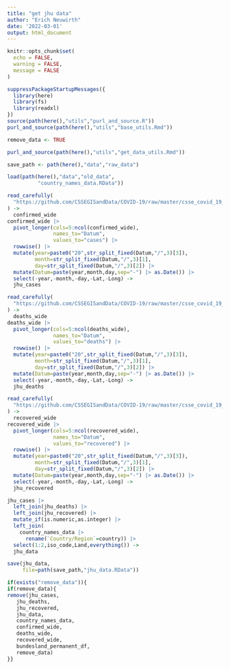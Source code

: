 ```yaml
---
title: "get jhu data"
author: "Erich Neuwirth"
date: '2022-03-01'
output: html_document
---
```





```r
knitr::opts_chunk$set(
  echo = FALSE,
  warning = FALSE,
  message = FALSE
) 
```

```r
suppressPackageStartupMessages({
  library(here)
  library(fs)
  library(readxl)
})  
source(path(here(),"utils","purl_and_source.R"))
purl_and_source(path(here(),"utils","base_utils.Rmd"))
```

```r
remove_data <- TRUE
```

```r
purl_and_source(path(here(),"utils","get_data_utils.Rmd"))
```

```r
save_path <- path(here(),"data","raw_data")
```
```r
load(path(here(),"data","old_data",
          "country_names_data.RData"))
```


```r
read_carefully(
  "https://github.com/CSSEGISandData/COVID-19/raw/master/csse_covid_19_data/csse_covid_19_time_series/time_series_covid19_confirmed_global.csv"
) ->
  confirmed_wide
confirmed_wide |> 
  pivot_longer(cols=5:ncol(confirmed_wide),
               names_to="Datum",
               values_to="cases") |>
  rowwise() |>
  mutate(year=paste0("20",str_split_fixed(Datum,"/",3)[3]),
         month=str_split_fixed(Datum,"/",3)[1],
         day=str_split_fixed(Datum,"/",3)[2]) |>
  mutate(Datum=paste(year,month,day,sep="-") |> as.Date()) |>
  select(-year,-month,-day,-Lat,-Long) ->
  jhu_cases
```

```r
read_carefully(
  "https://github.com/CSSEGISandData/COVID-19/raw/master/csse_covid_19_data/csse_covid_19_time_series/time_series_covid19_deaths_global.csv"
) ->
  deaths_wide
deaths_wide |> 
  pivot_longer(cols=5:ncol(deaths_wide),
               names_to="Datum",
               values_to="deaths") |>
  rowwise() |>
  mutate(year=paste0("20",str_split_fixed(Datum,"/",3)[3]),
         month=str_split_fixed(Datum,"/",3)[1],
         day=str_split_fixed(Datum,"/",3)[2]) |>
  mutate(Datum=paste(year,month,day,sep="-") |> as.Date()) |>
  select(-year,-month,-day,-Lat,-Long) ->
  jhu_deaths
```


```r
read_carefully(
  "https://github.com/CSSEGISandData/COVID-19/raw/master/csse_covid_19_data/csse_covid_19_time_series/time_series_covid19_recovered_global.csv"
) ->
  recovered_wide
recovered_wide |> 
  pivot_longer(cols=5:ncol(recovered_wide),
               names_to="Datum",
               values_to="recovered") |>
  rowwise() |>
  mutate(year=paste0("20",str_split_fixed(Datum,"/",3)[3]),
         month=str_split_fixed(Datum,"/",3)[1],
         day=str_split_fixed(Datum,"/",3)[2]) |>
  mutate(Datum=paste(year,month,day,sep="-") |> as.Date()) |>
  select(-year,-month,-day,-Lat,-Long) ->
  jhu_recovered
```


```r
jhu_cases |>
  left_join(jhu_deaths) |>
  left_join(jhu_recovered) |>
  mutate_if(is.numeric,as.integer) |>
  left_join(
    country_names_data |>
      rename(`Country/Region`=country)) |>
  select(1:2,iso_code,Land,everything()) ->
  jhu_data 
```

```r
save(jhu_data,
     file=path(save_path,"jhu_data.RData"))
```

```r
if(exists("remove_data")){
if(remove_data){
remove(jhu_cases,
   jhu_deaths,
   jhu_recovered,
   jhu_data,
   country_names_data,
   confirmed_wide,
   deaths_wide,
   recovered_wide,
   bundesland_permanent_df,
   remove_data)
}} 
```

